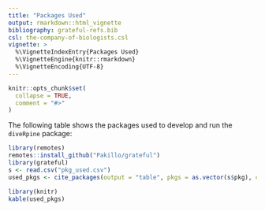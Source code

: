 ```yaml
---
title: "Packages Used"
output: rmarkdown::html_vignette
bibliography: grateful-refs.bib
csl: the-company-of-biologists.csl
vignette: >
  %\VignetteIndexEntry{Packages Used}
  %\VignetteEngine{knitr::rmarkdown}
  %\VignetteEncoding{UTF-8}
---
```


```r
knitr::opts_chunk$set(
  collapse = TRUE,
  comment = "#>"
)
```

The following table shows the packages used to develop and run the `diveRpine` package: 

```r
library(remotes)
remotes::install_github("Pakillo/grateful")
library(grateful)
s <- read.csv("pkg_used.csv")
used_pkgs <- cite_packages(output = "table", pkgs = as.vector(s$pkg), citation.style = "peerj")
```

```r
library(knitr)
kable(used_pkgs)
``` 

